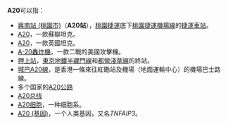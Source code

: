 {{DisambigNav|A|20}}
'''A20'''可以指：
* [[興南站_(桃園市)|興南站 (桃園市)]]（'''A20站'''），[[桃園捷運|桃園捷運]]底下[[桃園捷運機場線|桃園捷運機場線]]的[[捷運車站|捷運車站]]。
* [[A系坦克|A20]]，一款蘇聯坦克。
* [[丘吉爾戰車|A20]]，一款英國坦克。
* [[A-20轟炸機|A-20轟炸機]]，一款二戰的美國攻擊機。
* [[押上站|押上站]]，[[東京地鐵|東京地鐵]][[半藏門線|半藏門線]]和[[都營淺草線|都營淺草線]]的終站。
* [[城巴A20線|城巴A20線]]，是香港一條來往紅磡站及機場（地面運輸中心）的機場巴士路線。
* 多个国家的[[A20公路|A20公路]]
* [[A20总线|A20总线]]
* [[A20细胞|A20细胞]]，一种细胞系。
* [[A20_(基因)|A20 (基因)]]，一个人类基因，又名''TNFAIP3''。

{{disambig}}